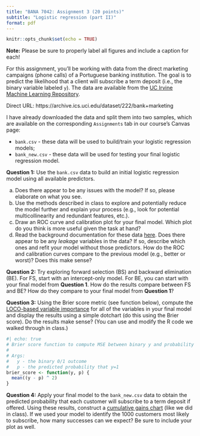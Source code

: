 ```yaml
---
title: "BANA 7042: Assignment 3 (20 points)"
subtitle: "Logistic regression (part II)"
format: pdf
---
```


```r
knitr::opts_chunk$set(echo = TRUE)
```

**Note:** Please be sure to properly label all figures and include a caption for each!

For this assignment, you'll be working with data from the direct marketing campaigns (phone calls) of a Portuguese banking institution. The goal is to predict the likelihood that a client will subscribe a term deposit (i.e., the binary variable labeled `y`). The data are available from the [UC Irvine Machine Learning Repository](https://archive.ics.uci.edu/dataset/222/bank+marketing).

Direct URL: https://archive.ics.uci.edu/dataset/222/bank+marketing

I have already downloaded the data and split them into two samples, which are available on the corresponding `Assignments` tab in our course's Canvas page: 

* `bank.csv` - these data will be used to build/train your logistic regression models;
* `bank_new.csv` - these data will be used for testing your final logistic regression model.

**Question 1:** Use the `bank.csv` data to build an initial logistic regression model using all available predictors.

a) Does there appear to be any issues with the model? If so, please elaborate on what you see.
b) Use the methods described in class to explore and potentially reduce the model further and explain your process (e.g., look for potential multicollinearity and redundant features, etc.).
c) Draw an ROC curve and calibration plot for your final model. Which plot do you think is more useful given the task at hand?
d) Read the background documentation for these data [here](https://archive.ics.uci.edu/dataset/222/bank+marketing). Does there appear to be any *leakage* variables in the data? If so, describe which ones and refit your model without those predictors. How do the ROC and calibration curves compare to the previous model (e.g., better or worst)? Does this make sense?


**Question 2:** Try exploring forward selection (BS) and backward elimination (BE). For FS, start with an intercept-only model. For BE, you can start with your final model from **Question 1**. How do the results compare between FS and BE? How do they compare to your final model from **Question 1**?


**Question 3:** Using the Brier score metric (see function below), compute the [LOCO-based variable importance](https://slds-lmu.github.io/iml_methods_limitations/pfi.html#leave-one-covariate-out-loco) for all of the variables in your final model and display the results using a simple dotchart (do this using the Brier score). Do the results make sense? (You can use and modify the R code we walked through in class.)
```r
#| echo: true
# Brier score function to compute MSE between binary y and probability p
#
# Args:
#   y - the binary 0/1 outcome
#   p - the predicted probability that y=1
brier_score <- function(y, p) {
  mean((y - p) ^ 2)
}
```


**Question 4:** Apply your final model to the `bank_new.csv` data to obtain the predicted probability that each customer will subscribe to a term deposit if offered. Using these results, construct a [cumulative gains chart](https://www3.nd.edu/~busiforc/Lift_chart.html) (like we did in class). If we used your model to identify the 1000 customers most likely to subscribe, how many successes can we expect? Be sure to include your plot as well.